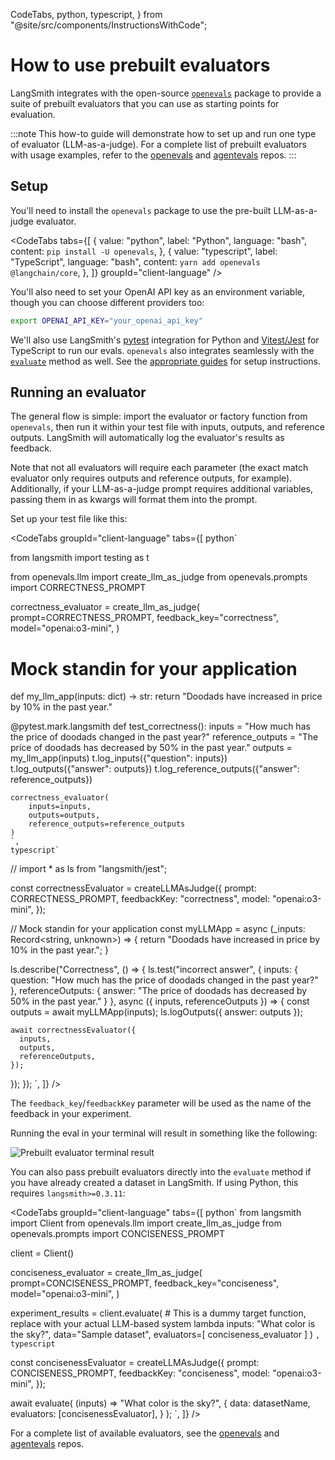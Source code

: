  CodeTabs,
  python,
  typescript,
} from "@site/src/components/InstructionsWithCode";

# How to use prebuilt evaluators

LangSmith integrates with the open-source [`openevals`](https://github.com/langchain-ai/openevals) package
to provide a suite of prebuilt evaluators that you can use as starting points for evaluation.


:::note
This how-to guide will demonstrate how to set up and run one type of evaluator (LLM-as-a-judge). For a complete list of prebuilt evaluators with usage examples, refer to the [openevals](https://github.com/langchain-ai/openevals) and [agentevals](https://github.com/langchain-ai/agentevals) repos.
:::

## Setup

You'll need to install the `openevals` package to use the pre-built LLM-as-a-judge evaluator.

<CodeTabs
  tabs={[
    {
      value: "python",
      label: "Python",
      language: "bash",
      content: `pip install -U openevals`,
    },
    {
      value: "typescript",
      label: "TypeScript",
      language: "bash",
      content: `yarn add openevals @langchain/core`,
    },
  ]}
  groupId="client-language"
/>

You'll also need to set your OpenAI API key as an environment variable, though you can choose different providers too:

```bash
export OPENAI_API_KEY="your_openai_api_key"
```

We'll also use LangSmith's [pytest](./pytest) integration for Python and [Vitest/Jest](./vitest_jest) for TypeScript to run our evals.
`openevals` also integrates seamlessly with the [`evaluate`](https://docs.smith.langchain.com/reference/python/evaluation/langsmith.evaluation._runner.evaluate) method as well.
See the [appropriate guides](/evaluation/how_to_guides#testing-integrations) for setup instructions.

## Running an evaluator

The general flow is simple: import the evaluator or factory function from `openevals`, then run it within your
test file with inputs, outputs, and reference outputs. LangSmith will automatically log the evaluator's results as feedback.

Note that not all evaluators will require each parameter (the exact match evaluator only requires outputs and reference outputs, for example).
Additionally, if your LLM-as-a-judge prompt requires additional variables, passing them in as kwargs will format them into the prompt.

Set up your test file like this:

<CodeTabs
  groupId="client-language"
  tabs={[
    python`

from langsmith import testing as t

from openevals.llm import create_llm_as_judge
from openevals.prompts import CORRECTNESS_PROMPT

correctness_evaluator = create_llm_as_judge(
    prompt=CORRECTNESS_PROMPT,
    feedback_key="correctness",
    model="openai:o3-mini",
)

# Mock standin for your application
def my_llm_app(inputs: dict) -> str:
    return "Doodads have increased in price by 10% in the past year."

@pytest.mark.langsmith
def test_correctness():
    inputs = "How much has the price of doodads changed in the past year?"
    reference_outputs = "The price of doodads has decreased by 50% in the past year."
    outputs = my_llm_app(inputs)
    t.log_inputs({"question": inputs})
    t.log_outputs({"answer": outputs})
    t.log_reference_outputs({"answer": reference_outputs})

    correctness_evaluator(
        inputs=inputs,
        outputs=outputs,
        reference_outputs=reference_outputs
    )
    `,
    typescript`
// import * as ls from "langsmith/jest";


const correctnessEvaluator = createLLMAsJudge({
  prompt: CORRECTNESS_PROMPT,
  feedbackKey: "correctness",
  model: "openai:o3-mini",
});

// Mock standin for your application
const myLLMApp = async (_inputs: Record<string, unknown>) => {
  return "Doodads have increased in price by 10% in the past year.";
}

ls.describe("Correctness", () => {
  ls.test("incorrect answer", {
    inputs: {
      question: "How much has the price of doodads changed in the past year?"
    },
    referenceOutputs: {
      answer: "The price of doodads has decreased by 50% in the past year."
    }
  }, async ({ inputs, referenceOutputs }) => {
    const outputs = await myLLMApp(inputs);
    ls.logOutputs({ answer: outputs });

    await correctnessEvaluator({
      inputs,
      outputs,
      referenceOutputs,
    });
  });
});
    `,
  ]}
/>

The `feedback_key`/`feedbackKey` parameter will be used as the name of the feedback in your experiment.

Running the eval in your terminal will result in something like the following:

![Prebuilt evaluator terminal result](./static/prebuilt_eval_result.png)

You can also pass prebuilt evaluators directly into the `evaluate` method if you have already created a dataset in LangSmith.
If using Python, this requires `langsmith>=0.3.11`:

<CodeTabs
  groupId="client-language"
  tabs={[
    python`
from langsmith import Client
from openevals.llm import create_llm_as_judge
from openevals.prompts import CONCISENESS_PROMPT

client = Client()

conciseness_evaluator = create_llm_as_judge(
    prompt=CONCISENESS_PROMPT,
    feedback_key="conciseness",
    model="openai:o3-mini",
)

experiment_results = client.evaluate(
    # This is a dummy target function, replace with your actual LLM-based system
    lambda inputs: "What color is the sky?",
    data="Sample dataset",
    evaluators=[
        conciseness_evaluator
    ]
)
    `,
    typescript`

const concisenessEvaluator = createLLMAsJudge({
  prompt: CONCISENESS_PROMPT,
  feedbackKey: "conciseness",
  model: "openai:o3-mini",
});

await evaluate(
  (inputs) => "What color is the sky?",
  {
    data: datasetName,
    evaluators: [concisenessEvaluator],
  }
);
    `,
  ]}
/>

For a complete list of available evaluators, see the [openevals](https://github.com/langchain-ai/openevals) and [agentevals](https://github.com/langchain-ai/agentevals) repos.
